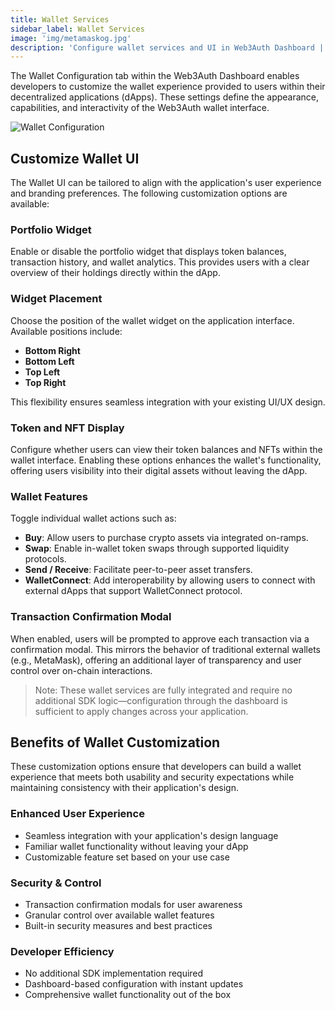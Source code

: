 ```yaml
---
title: Wallet Services
sidebar_label: Wallet Services
image: 'img/metamaskog.jpg'
description: 'Configure wallet services and UI in Web3Auth Dashboard | Embedded Wallets'
---
```



The Wallet Configuration tab within the Web3Auth Dashboard enables developers to customize the wallet experience provided to users within their decentralized applications (dApps). These settings define the appearance, capabilities, and interactivity of the Web3Auth wallet interface.

<div style={{ flexBasis: '300px', flexGrow: '1', textAlign: 'center' }}>
  <img
    src={WalletConfiguration}
    style={{ alignSelf: 'center', maxWidth: '100%' }}
    alt="Wallet Configuration"
  />
</div>

## Customize Wallet UI

The Wallet UI can be tailored to align with the application's user experience and branding preferences. The following customization options are available:

### Portfolio Widget

Enable or disable the portfolio widget that displays token balances, transaction history, and wallet analytics. This provides users with a clear overview of their holdings directly within the dApp.

### Widget Placement

Choose the position of the wallet widget on the application interface. Available positions include:

- **Bottom Right**
- **Bottom Left**
- **Top Left**
- **Top Right**

This flexibility ensures seamless integration with your existing UI/UX design.

### Token and NFT Display

Configure whether users can view their token balances and NFTs within the wallet interface. Enabling these options enhances the wallet's functionality, offering users visibility into their digital assets without leaving the dApp.

### Wallet Features

Toggle individual wallet actions such as:

- **Buy**: Allow users to purchase crypto assets via integrated on-ramps.
- **Swap**: Enable in-wallet token swaps through supported liquidity protocols.
- **Send / Receive**: Facilitate peer-to-peer asset transfers.
- **WalletConnect**: Add interoperability by allowing users to connect with external dApps that support WalletConnect protocol.

### Transaction Confirmation Modal

When enabled, users will be prompted to approve each transaction via a confirmation modal. This mirrors the behavior of traditional external wallets (e.g., MetaMask), offering an additional layer of transparency and user control over on-chain interactions.

> Note: These wallet services are fully integrated and require no additional SDK logic—configuration through the dashboard is sufficient to apply changes across your application.

## Benefits of Wallet Customization

These customization options ensure that developers can build a wallet experience that meets both usability and security expectations while maintaining consistency with their application's design.

### Enhanced User Experience

- Seamless integration with your application's design language
- Familiar wallet functionality without leaving your dApp
- Customizable feature set based on your use case

### Security & Control

- Transaction confirmation modals for user awareness
- Granular control over available wallet features
- Built-in security measures and best practices

### Developer Efficiency

- No additional SDK implementation required
- Dashboard-based configuration with instant updates
- Comprehensive wallet functionality out of the box
